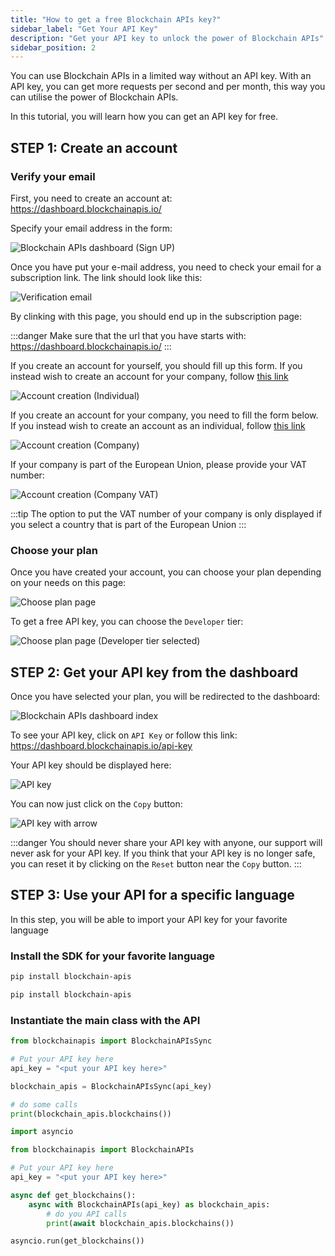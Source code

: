 ```yaml
---
title: "How to get a free Blockchain APIs key?"
sidebar_label: "Get Your API Key"
description: "Get your API key to unlock the power of Blockchain APIs"
sidebar_position: 2
---
```



You can use Blockchain APIs in a limited way without an API key. With an API key, you can
get more requests per second and per month, this way you can utilise the power of Blockchain
APIs.

In this tutorial, you will learn how you can get an API key for free.

## STEP 1: Create an account

### Verify your email

First, you need to create an account at: https://dashboard.blockchainapis.io/

Specify your email address in the form:

<img loading="eager" alt="Blockchain APIs dashboard (Sign UP)" src="/img/docs/api-key/sign-up.png" />

Once you have put your e-mail address, you need to check your email for a subscription link. The link should look like this:

<img loading="eager" alt="Verification email" src="/img/docs/api-key/verification-email.png" />

By clinking with this page, you should end up in the subscription page:

:::danger
Make sure that the url that you have starts with: https://dashboard.blockchainapis.io/
:::

<Tabs groupId="subscription" queryString>
<TabItem value="individual" label="Individual" default>

If you create an account for yourself, you should fill up this form. If you instead wish
to create an account for your company, follow [this link](?subscription=company)

<img loading="eager" alt="Account creation (Individual)" src="/img/docs/api-key/create-account.png" />


</TabItem>
<TabItem value="company" label="Company">

If you create an account for your company, you need to fill the form below. If you instead wish
to create an account as an individual, follow [this link](?subscription=individual)

<img loading="eager" alt="Account creation (Company)" src="/img/docs/api-key/create-account-company.png" />

If your company is part of the European Union, please provide your VAT number:

<img loading="eager" alt="Account creation (Company VAT)" src="/img/docs/api-key/vat.png" />

:::tip
The option to put the VAT number of your company is only displayed if you select a country that
is part of the European Union
:::

</TabItem>
</Tabs>

### Choose your plan

Once you have created your account, you can choose your plan depending on your needs on this page:

<img loading="eager" alt="Choose plan page" src="/img/docs/api-key/choose-plan.png" />

To get a free API key, you can choose the `Developer` tier:

<img loading="eager" alt="Choose plan page (Developer tier selected)" src="/img/docs/api-key/choose-plan-developer.png" />

## STEP 2: Get your API key from the dashboard

Once you have selected your plan, you will be redirected to the dashboard:

<img loading="eager" alt="Blockchain APIs dashboard index" src="/img/docs/api-key/dashboard.png" />

To see your API key, click on `API Key` or follow this link: https://dashboard.blockchainapis.io/api-key

Your API key should be displayed here:

<img loading="eager" alt="API key" src="/img/docs/api-key/api-key.png" />

You can now just click on the `Copy` button:

<img loading="eager" alt="API key with arrow" src="/img/docs/api-key/api-key-arrow.png" />

:::danger
You should never share your API key with anyone, our support will never ask for your API key.
If you think that your API key is no longer safe, you can reset it by clicking on
the `Reset` button near the `Copy` button.
:::

## STEP 3: Use your API for a specific language

In this step, you will be able to import your API key for your favorite language

### Install the SDK for your favorite language

<Tabs groupId="programming-language" queryString>
<TabItem value="python" label="Python" default>

```sh
pip install blockchain-apis
```

</TabItem>
<TabItem value="python-async" label="Python-Async">

```sh
pip install blockchain-apis
```

</TabItem>
</Tabs>

### Instantiate the main class with the API

<Tabs groupId="programming-language" queryString>
<TabItem value="python" label="Python" default>

```py
from blockchainapis import BlockchainAPIsSync

# Put your API key here
api_key = "<put your API key here>"

blockchain_apis = BlockchainAPIsSync(api_key)

# do some calls
print(blockchain_apis.blockchains())
```

</TabItem>
<TabItem value="python-async" label="Python-Async">

```py
import asyncio

from blockchainapis import BlockchainAPIs

# Put your API key here
api_key = "<put your API key here>"

async def get_blockchains():
    async with BlockchainAPIs(api_key) as blockchain_apis:
        # do you API calls
        print(await blockchain_apis.blockchains())

asyncio.run(get_blockchains())
```

</TabItem>
</Tabs>
